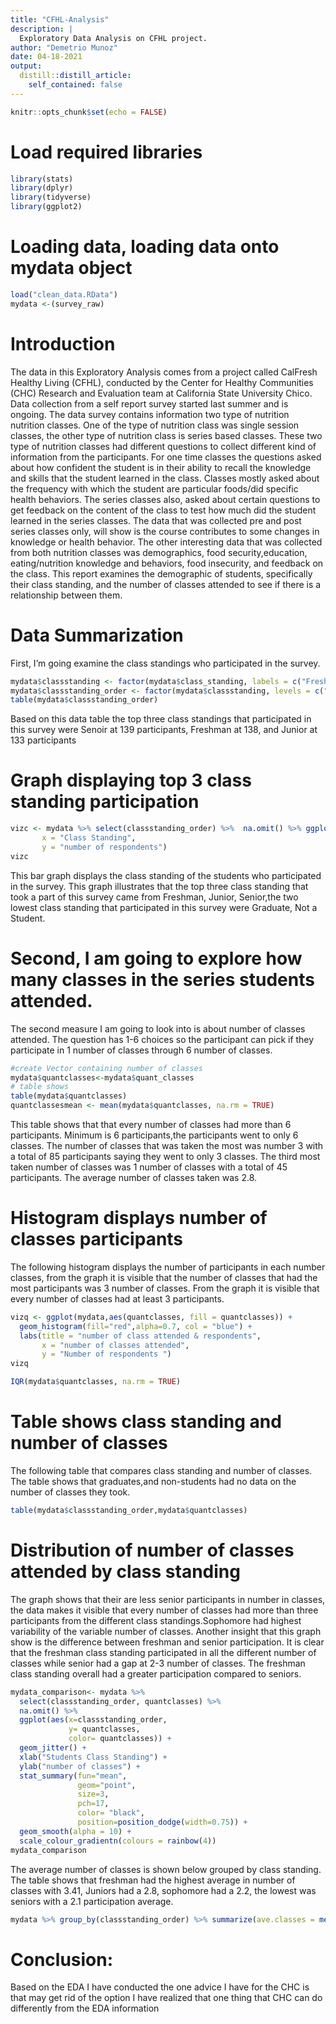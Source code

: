 ```yaml
---
title: "CFHL-Analysis"
description: |
  Exploratory Data Analysis on CFHL project.
author: "Demetrio Munoz"
date: 04-18-2021
output:
  distill::distill_article:
    self_contained: false
---
```



```r
knitr::opts_chunk$set(echo = FALSE)
```

# Load required libraries 
```r
library(stats)
library(dplyr)
library(tidyverse)
library(ggplot2)
```

# Loading data, loading data onto mydata object 
```r
load("clean_data.RData")
mydata <-(survey_raw)
```

# Introduction
 The data in this Exploratory Analysis comes from a project called CalFresh Healthy Living (CFHL), conducted by the Center for Healthy Communities (CHC) Research and Evaluation team at California State University Chico. Data collection from a self report survey started last summer and is ongoing. The data survey contains information two type of nutrition nutrition classes. One of the type of nutrition class was single session classes, the other type of nutrition class is series based classes. These two type of nutrition classes had different questions to collect different kind of information from the participants. For one time classes the questions asked about how confident the student is in their ability to recall the knowledge and skills that the student learned in the class. Classes mostly asked about the frequency with which the student are particular foods/did specific health behaviors. The series classes also, asked about certain questions to get feedback on the content of the class to test how much did the student learned in the series classes. The data that was collected pre and post series  classes only, will show is the course contributes to some changes in knowledge or health behavior. The other interesting data that was collected from both nutrition classes was demographics, food security,education, eating/nutrition knowledge and behaviors, food insecurity, and feedback on the class. 
 This report examines the demographic of students, specifically their class standing, and the number of classes attended to see if there is a relationship between them.

# Data Summarization 
 First, I'm going examine the class standings who participated in the survey.
 
```r
mydata$classstanding <- factor(mydata$class_standing, labels = c("Freshman","Graduate","Junior","Not a student", "Senior","Sophomore"))
mydata$classstanding_order <- factor(mydata$classstanding, levels = c("Freshman",  "Sophomore", "Junior", "Senior", "Graduate", "Not a student"))
table(mydata$classstanding_order)
```

 Based on this data table the top three class standings that participated in this survey were Senoir at 139 participants, Freshman at 138, and Junior at 133 participants

# Graph displaying top 3 class standing participation 
```r
vizc <- mydata %>% select(classstanding_order) %>%  na.omit() %>% ggplot(aes(x=classstanding_order, fill=classstanding_order)) +  geom_bar() + guides(fill=FALSE) + labs(title = "class standing & number of respondents ",
       x = "Class Standing",
       y = "number of respondents")
vizc
```

 This bar graph displays the class standing of the students who participated in the survey. This graph illustrates that the top three class standing that took a part of this survey came from Freshman, Junior, Senior,the two lowest class standing that participated in this survey were Graduate, Not a Student.  

# Second, I am going to explore how many classes in the series students attended. 
 
 The second measure I am going to look into is about number of classes attended. The question has 1-6 choices so the participant can pick if they participate in 1 number of classes through 6 number of classes. 
 
```r
#create Vector containing number of classes
mydata$quantclasses<-mydata$quant_classes
# table shows 
table(mydata$quantclasses)
quantclassesmean <- mean(mydata$quantclasses, na.rm = TRUE)
```

 This table shows that that every number of classes had more than 6 participants. Minimum is 6 participants,the participants went to only 6 classes. The number of classes that was taken the most was number 3 with a total of 85 participants saying they went to only 3 classes. The third most taken number of classes was 1 number of classes with a total of 45 participants. The average number of classes taken was 2.8.

# Histogram displays number of classes participants
  The following histogram displays the number of participants in each number classes, from the graph it is visible that the number of classes that had the most participants was 3 number of classes. From the graph it is visible that every number of classes had at least 3 participants.
  
```r
vizq <- ggplot(mydata,aes(quantclasses, fill = quantclasses)) +
  geom_histogram(fill="red",alpha=0.7, col = "blue") +
  labs(title = "number of class attended & respondents",
       x = "number of classes attended",
       y = "Number of respondents ")
vizq

```


```r
IQR(mydata$quantclasses, na.rm = TRUE)
```

# Table shows class standing and number of classes
 The following table that compares class standing and number of classes. The table shows that graduates,and non-students had no data on the number of classes they took. 
```r
table(mydata$classstanding_order,mydata$quantclasses)
```


# Distribution of number of classes attended by class standing
 The graph shows that their are less senior participants in number in classes, the data makes it visible that every number of classes had more than three participants from the different class standings.Sophomore had highest variability of the variable number of classes. Another insight that this graph show is the difference between freshman and senior participation. It is clear that the freshman class standing participated in all the different number of classes while senior had a gap at 2-3 number of classes. The freshman class standing overall had a greater participation compared to seniors.
 
```r
mydata_comparison<- mydata %>% 
  select(classstanding_order, quantclasses) %>%  
  na.omit() %>% 
  ggplot(aes(x=classstanding_order,
             y= quantclasses,
             color= quantclasses)) + 
  geom_jitter() + 
  xlab("Students Class Standing") + 
  ylab("number of classes") +
  stat_summary(fun="mean", 
               geom="point", 
               size=3, 
               pch=17,
               color= "black", 
               position=position_dodge(width=0.75)) +
  geom_smooth(alpha = 10) + 
  scale_colour_gradientn(colours = rainbow(4))
mydata_comparison 

```
  
 The average number of classes is shown below grouped by class standing. The table shows that freshman had the highest average in number of classes with 3.41, Juniors had a 2.8, sophomore had a 2.2, the lowest was seniors with a 2.1 participation average. 
```r
mydata %>% group_by(classstanding_order) %>% summarize(ave.classes = mean(quantclasses, na.rm=TRUE))
```

# Conclusion:
  Based on the EDA I have conducted the one advice I have for the CHC is that may get rid of the option 
  I have realized that one thing that CHC can do differently from the EDA information 